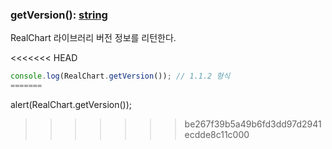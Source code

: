 ### getVersion(): [string](https://developer.mozilla.org/en-US/docs/Web/JavaScript/Reference/Global_Objects/String)
RealChart 라이브러리 버전 정보를 리턴한다.

<<<<<<< HEAD
```javascript
console.log(RealChart.getVersion()); // 1.1.2 형식
=======
```
alert(RealChart.getVersion());
>>>>>>> be267f39b5a49b6fd3dd97d2941ecdde8c11c000
```